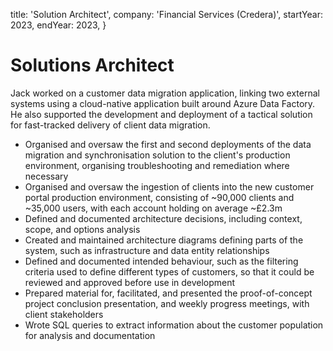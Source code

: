   title: 'Solution Architect',
  company: 'Financial Services (Credera)',
  startYear: 2023,
  endYear: 2023,
}

# Solutions Architect

Jack worked on a customer data migration application, linking two external systems using a cloud-native application built around Azure Data Factory.
He also supported the development and deployment of a tactical solution for fast-tracked delivery of client data migration.

- Organised and oversaw the first and second deployments of the data migration and synchronisation solution to the client's production environment, organising troubleshooting and remediation where necessary
- Organised and oversaw the ingestion of clients into the new customer portal production environment, consisting of ~90,000 clients and ~35,000 users, with each account holding on average ~£2.3m
- Defined and documented architecture decisions, including context, scope, and options analysis
- Created and maintained architecture diagrams defining parts of the system, such as infrastructure and data entity relationships
- Defined and documented intended behaviour, such as the filtering criteria used to define different types of customers, so that it could be reviewed and approved before use in development
- Prepared material for, facilitated, and presented the proof-of-concept project conclusion presentation, and weekly progress meetings, with client stakeholders
- Wrote SQL queries to extract information about the customer population for analysis and documentation
